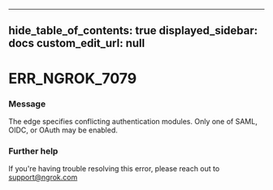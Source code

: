 
---
hide_table_of_contents: true
displayed_sidebar: docs
custom_edit_url: null
---


# ERR_NGROK_7079

### Message
The edge specifies conflicting authentication modules. Only one of SAML, OIDC, or OAuth may be enabled.

### Further help
If you're having trouble resolving this error, please reach out to [support@ngrok.com](mailto:support@ngrok.com?subject=Help%20with%20ERR_NGROK_7079)


<ErrorDetails error='err_ngrok_7079' />
